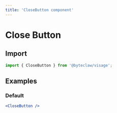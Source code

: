 ```yaml
---
title: 'CloseButton component'
---
```


# Close Button

## Import

```js transpile=false
import { CloseButton } from '@byteclaw/visage';
```

## Examples

### Default

```jsx live=true
<CloseButton />
```

